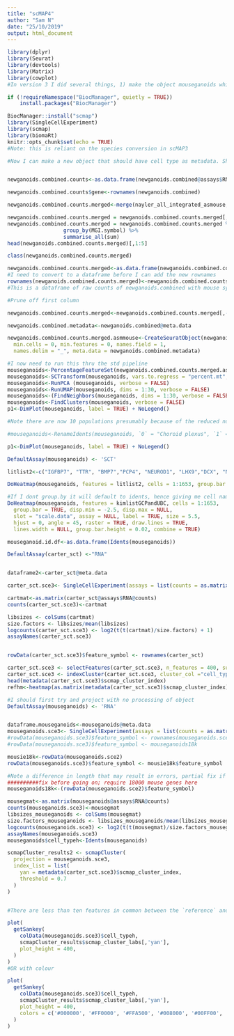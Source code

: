 ```yaml
---
title: "scMAP4"
author: "Sam N"
date: "25/10/2019"
output: html_document
---
```


```r
library(dplyr)
library(Seurat)
library(devtools)
library(Matrix)
library(cowplot)
#In version 3 I did several things, 1) make the object mouseganoids which is newganoids.combined converted to mouse probes as a seurat object. I have also added a new column to the metadata $cell_typesh which has the Idents as an object I can use to pipe to scMAP. I believe the variability that is preventing me from reproducibly generating/tuning the n_features/heatmap, important criteria for clustering is the counts/logcounts. Here I will try and test that with streamline code working back to carter_sct. Once I establish this I should also test THRESHOLD.

if (!requireNamespace("BiocManager", quietly = TRUE))
    install.packages("BiocManager")

BiocManager::install("scmap")
library(SingleCellExperiment)
library(scmap)
library(biomaRt)
knitr::opts_chunk$set(echo = TRUE)
#Note: this is reliant on the species conversion in scMAP3
```
```r

#Now I can make a new object that should have cell type as metadata. Should make a fresh workflow to examine counts/logcounts.


newganoids.combined.counts<-as.data.frame(newganoids.combined@assays$RNA@counts)

newganoids.combined.counts$gene<-rownames(newganoids.combined)

newganoids.combined.counts.merged<-merge(nayler_all_integrated_asmouse, newganoids.combined.counts, by.x='HGNC.symbol', by.y='gene')

newganoids.combined.counts.merged = newganoids.combined.counts.merged[,-1]
newganoids.combined.counts.merged = newganoids.combined.counts.merged %>%
                  group_by(MGI.symbol) %>%
                  summarise_all(sum) 
head(newganoids.combined.counts.merged)[,1:5]

class(newganoids.combined.counts.merged)

newganoids.combined.counts.merged<-as.data.frame(newganoids.combined.counts.merged)
#I need to convert to a dataframe before I can add the new rownames
rownames(newganoids.combined.counts.merged)<-newganoids.combined.counts.merged[,1] 
#This is a dataframe of raw counts of newganoids.combined with mouse symbols, I can use this as a starting point for scMAP

#Prune off first column 

newganoids.combined.counts.merged<-newganoids.combined.counts.merged[,-1]

```

```r
newganoids.combined.metadata<-newganoids.combined@meta.data

newganoids.combined.counts.merged.asmmouse<-CreateSeuratObject(newganoids.combined.counts.merged, project = "scMAP", assay = "RNA",
  min.cells = 0, min.features = 0, names.field = 1,
  names.delim = "_", meta.data = newganoids.combined.metadata)

#I now need to run this thru the std pipeline
mouseganoids<-PercentageFeatureSet(newganoids.combined.counts.merged.asmmouse, pattern ="^MT-", col.name = "percent.mt")
mouseganoids<-SCTransform(mouseganoids, vars.to.regress = "percent.mt", verbose = FALSE)
mouseganoids<-RunPCA (mouseganoids, verbose = FALSE)
mouseganoids<-RunUMAP(mouseganoids, dims = 1:30, verbose = FALSE)
mouseganoids<-(FindNeighbors(mouseganoids, dims = 1:30, verbose = FALSE))
mouseganoids<-FindClusters(mouseganoids, verbose = FALSE)
p1<-DimPlot(mouseganoids, label = TRUE) + NoLegend()

#Note there are now 10 populations presumably because of the reduced number of genes after conversion. I COULD PULL OUT METADATA/IDENTS FOR NEWGANOIDS.COMBINED AND TRY AND SFHIT IT OVER

#mouseganoids<-RenameIdents(mouseganoids, `0` = "Choroid plexus", `1` = "Glutamatergic DCN",`2` = "Vascularised roof plate", `3` = "Bergmann Glia",`4` = "Granule cells-S",`5` = "Granule cell precursors",`6` = "Purkinje neurons",`7` = "Roof plate",`8` = "Granule cells-G2M",`9` = "Rhombic lip precursors",`10` = "Unknown",`11` =  "Ciliated ependymal cells")

p1<-DimPlot(mouseganoids, label = TRUE) + NoLegend()

DefaultAssay(mouseganoids) <- 'SCT'

litlist2<-c("IGFBP7", "TTR", "BMP7","PCP4", "NEUROD1", "LHX9","DCX", "NCAM1","LMX1A", "RSPO1", "SPARCL1", "FABP7", "VIM", "SLC1A3", "GDF10", "PTN", "S100B", "PTPRZ1", "PAX6", "ATOH1", "BARHL1", "PLTP", "NPC2", "FOXC1", "NEUROG2", "HSPA5", "RNF7", "SERPINE2", "ATF5", "PCNA", "MKI67", "DYNLRB2", "BMP4", "SEZ6L2", "HERC1", "MYH10", "AARS")

DoHeatmap(mouseganoids, features = litlist2, cells = 1:1653, group.bar = TRUE, disp.min = -2.5, disp.max = NULL, slot = "scale.data", assay = NULL, label = TRUE, size = 5.5, hjust = 0, angle = 45, raster = TRUE, draw.lines = TRUE, lines.width = NULL, group.bar.height = 0.02, combine = TRUE)

#If I dont group.by it will default to idents, hence giving me cell names, how do I call this otherwise?
DoHeatmap(mouseganoids, features = kimlistGCPandUBC, cells = 1:1653,
  group.bar = TRUE, disp.min = -2.5, disp.max = NULL,
  slot = "scale.data", assay = NULL, label = TRUE, size = 5.5,
  hjust = 0, angle = 45, raster = TRUE, draw.lines = TRUE,
  lines.width = NULL, group.bar.height = 0.02, combine = TRUE)

mouseganoid.id.df<-as.data.frame(Idents(mouseganoids))

```





```r
DefaultAssay(carter_sct) <-"RNA"


dataframe2<-carter_sct@meta.data

carter_sct.sce3<- SingleCellExperiment(assays = list(counts = as.matrix(carter_sct@assays$RNA@counts)), colData = dataframe2)

cartmat<-as.matrix(carter_sct@assays$RNA@counts)
counts(carter_sct.sce3)<-cartmat

libsizes <- colSums(cartmat)
size.factors <- libsizes/mean(libsizes)
logcounts(carter_sct.sce3) <- log2(t(t(cartmat)/size.factors) + 1)
assayNames(carter_sct.sce3)


rowData(carter_sct.sce3)$feature_symbol <- rownames(carter_sct)
```

```r
carter_sct.sce3 <- selectFeatures(carter_sct.sce3, n_features = 400, suppress_plot = FALSE)
carter_sct.sce3 <- indexCluster(carter_sct.sce3, cluster_col ="cell_type")
head(metadata(carter_sct.sce3)$scmap_cluster_index)
refhm<-heatmap(as.matrix(metadata(carter_sct.sce3)$scmap_cluster_index))

```


```r
#I should first try and project with no processing of object
DefaultAssay(mouseganoids) <- 'RNA'


dataframe.mouseganoids<-mouseganoids@meta.data
mouseganoids.sce3<- SingleCellExperiment(assays = list(counts = as.matrix(mouseganoids@assays$RNA@data)), colData = dataframe.mouseganoids)
#rowData(mouseganoids.sce3)$feature_symbol <- rownames(mouseganoids.sce2)
#rowData(mouseganoids.sce3)$feature_symbol <- mouseganoids18k

mousie18k<-rowData(mouseganoids.sce2)
rowData(mouseganoids.sce3)$feature_symbol <- mousie18k$feature_symbol

#Note a difference in length that may result in errors, partial fix if I return DefaultAssay(mouseganoids) <-'RNA'. Need to fix this.
##########fix before going on; require 18000 mouse genes here 
mouseganoids18k<-(rowData(mouseganoids.sce2)$feature_symbol)

mousegmat<-as.matrix(mouseganoids@assays$RNA@counts)
counts(mouseganoids.sce3)<-mousegmat
libsizes_mouseganoids <- colSums(mousegmat)
size.factors_mouseganoids <- libsizes_mouseganoids/mean(libsizes_mouseganoids)
logcounts(mouseganoids.sce3) <- log2(t(t(mousegmat)/size.factors_mouseganoids) + 1)
assayNames(mouseganoids.sce3)
mouseganoids$cell_typeh<-Idents(mouseganoids)

```

```r
scmapCluster_results2 <- scmapCluster(
  projection = mouseganoids.sce3, 
  index_list = list(
    yan = metadata(carter_sct.sce3)$scmap_cluster_index,
    threshold = 0.7
  )
)


#There are less than ten features in common between the `reference` and `projection` datasets. Most probably they come from different organisms! Please redefine your query!
```

```r
plot(
  getSankey(
    colData(mouseganoids.sce3)$cell_typeh, 
    scmapCluster_results$scmap_cluster_labs[,'yan'],
    plot_height = 400, 
  )
)
#OR with colour

plot(
  getSankey(
    colData(mouseganoids.sce3)$cell_typeh, 
    scmapCluster_results$scmap_cluster_labs[,'yan'],
    plot_height = 400,
    colors = c('#000000', '#FF0000', '#FFA500', '#008000', '#00FF00', '#0000FF', '#FFFF00', '#00FFFF', '#FF00FF', '#800000', '#808000','#800080','#008080', '#000080', '#FFFFFF'),
  )
)
```